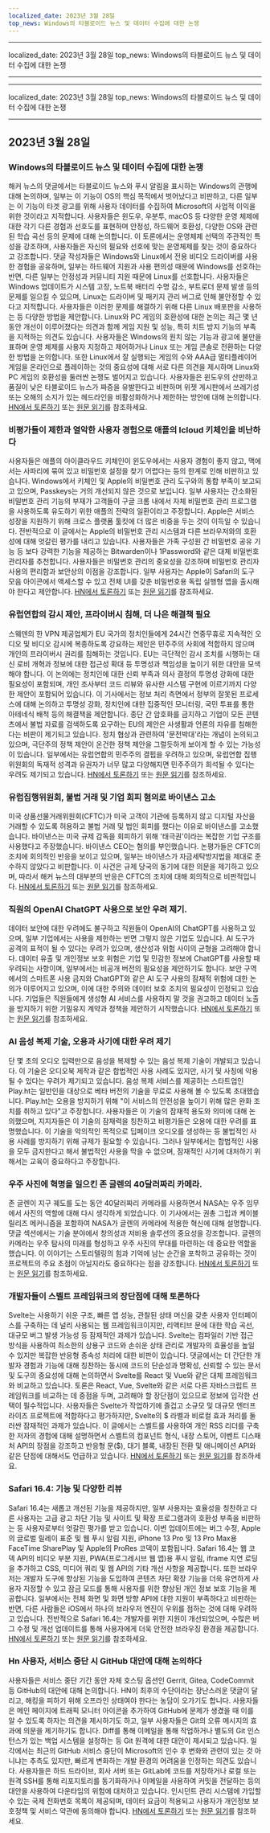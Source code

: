 ```yaml
---
localized_date: 2023년 3월 28일
top_news: Windows의 타블로이드 뉴스 및 데이터 수집에 대한 논쟁
---
```


---

localized_date: 2023년 3월 28일
top_news: Windows의 타블로이드 뉴스 및 데이터 수집에 대한 논쟁

---

---

localized_date: 2023년 3월 28일
top_news: Windows의 타블로이드 뉴스 및 데이터 수집에 대한 논쟁

---



<CallToAction />

<Steps>

## 2023년 3월 28일

### Windows의 타블로이드 뉴스 및 데이터 수집에 대한 논쟁

해커 뉴스의 댓글에서는 타블로이드 뉴스와 푸시 알림을 표시하는 Windows의 관행에 대해 논의하며, 일부는 이 기능이 OS의 핵심 목적에서 벗어났다고 비판하고, 다른 일부는 이 기능이 타겟 광고를 위해 사용자 데이터를 수집하여 Microsoft의 사업적 이익을 위한 것이라고 지적합니다. 사용자들은 윈도우, 우분투, macOS 등 다양한 운영 체제에 대한 각기 다른 경험과 선호도를 표현하며 안정성, 하드웨어 호환성, 다양한 OS와 관련된 학습 곡선 등의 문제에 대해 논의합니다. 이 토론에서는 운영체제 선택의 주관적인 특성을 강조하며, 사용자들은 자신의 필요와 선호에 맞는 운영체제를 찾는 것이 중요하다고 강조합니다. 댓글 작성자들은 Windows와 Linux에서 전용 비디오 드라이버를 사용한 경험을 공유하며, 일부는 하드웨어 지원과 사용 편의성 때문에 Windows를 선호하는 반면, 다른 일부는 안정성과 커뮤니티 지원 때문에 Linux를 선호합니다. 사용자들은 Windows 업데이트가 시스템 고장, 노트북 배터리 수명 감소, 부트로더 문제 발생 등의 문제를 일으킬 수 있으며, Linux는 드라이버 및 패키지 관리 버그로 인해 불안정할 수 있다고 지적합니다. 사용자들은 이러한 문제를 해결하기 위해 다른 Linux 배포판을 사용하는 등 다양한 방법을 제안합니다. Linux와 PC 게임의 호환성에 대한 논의는 최근 몇 년 동안 개선이 이루어졌다는 의견과 함께 게임 지원 및 성능, 특히 치트 방지 기능의 부족을 지적하는 의견도 있습니다. 사용자들은 Windows의 원치 않는 기능과 광고에 불만을 표하며 운영 체제를 사용자 지정하고 제어하거나 Linux 또는 게임 콘솔로 전환하는 다양한 방법을 논의합니다. 또한 Linux에서 잘 실행되는 게임의 수와 AAA급 멀티플레이어 게임을 온라인으로 플레이하는 것의 중요성에 대해 서로 다른 의견을 제시하며 Linux와 PC 게임의 호환성을 둘러싼 논쟁도 벌어지고 있습니다. 사용자들은 윈도우의 산만하고 품질이 낮은 타블로이드 뉴스가 짜증을 유발한다고 비판하며 위젯 게시판에서 쓰레기성 또는 오해의 소지가 있는 헤드라인을 비활성화하거나 제한하는 방안에 대해 논의합니다. [HN에서 토론하기](http://news.ycombinator.com/item?id=35323121) 또는 [원문 읽기](https://www.tomshardware.com/news/windows-keeps-feeding-tabloid-news)를 참조하세요.

### 비평가들이 제한과 열악한 사용자 경험으로 애플의 Icloud 키체인을 비난하다

사용자들은 애플의 아이클라우드 키체인이 윈도우에서는 사용자 경험이 좋지 않고, 맥에서는 사파리에 묶여 있고 비밀번호 설정을 찾기 어렵다는 등의 한계로 인해 비판하고 있습니다. Windows에서 키체인 및 Apple의 비밀번호 관리 도구와의 통합 부족이 보고되고 있으며, Passkeys는 거의 개선되지 않은 것으로 보입니다. 일부 사용자는 간소화된 비밀번호 관리 기능의 부재가 고객들이 구글 크롬 내에서 자체 비밀번호 관리 프로그램을 사용하도록 유도하기 위한 애플의 전략의 일환이라고 주장합니다. Apple은 서비스 성장을 지원하기 위해 크로스 플랫폼 툴킷에 더 많은 비중을 두는 것이 이득일 수 있습니다. 전반적으로 이 글에서는 Apple의 비밀번호 관리 시스템과 다른 브라우저와의 호환성에 대해 엇갈린 평가를 내리고 있습니다. 사용자들은 가족 구성원 간 비밀번호 공유 기능 등 보다 강력한 기능을 제공하는 Bitwarden이나 1Password와 같은 대체 비밀번호 관리자를 추천합니다. 사용자들은 비밀번호 관리의 중요성을 강조하며 비밀번호 관리자 사용의 편리함과 보안상의 이점을 강조합니다. 일부 사용자는 Apple이 Safari의 도구 모음 아이콘에서 액세스할 수 있고 전체 UI를 갖춘 비밀번호용 독립 실행형 앱을 출시해야 한다고 제안합니다. [HN에서 토론하기](http://news.ycombinator.com/item?id=35329950) 또는 [원문 읽기](https://cabel.com/2023/03/27/apple-passwords-deserve-an-app/)를 참조하세요.

### 유럽연합의 감시 제안, 프라이버시 침해, 더 나은 해결책 필요

스웨덴의 한 VPN 제공업체가 EU 국가의 정치인들에게 24시간 연중무휴로 지속적인 오디오 및 비디오 감시에 복종하도록 강요하는 제안은 민주주의 사회에 적합하지 않으며 개인의 프라이버시 권리를 침해하는 것입니다. EU는 극단적인 감시 조치를 시행하는 대신 로비 개혁과 정보에 대한 접근성 확대 등 투명성과 책임성을 높이기 위한 대안을 모색해야 합니다. 이 논의에는 정치인에 대한 신뢰 부족과 의사 결정의 투명성 강화에 대한 필요성이 포함되며, 개인 조사부터 코드 리뷰와 유사한 시스템 구현에 이르기까지 다양한 제안이 포함되어 있습니다. 이 기사에서는 정보 처리 측면에서 정부의 잘못된 프로세스에 대해 논의하고 투명성 강화, 정치인에 대한 집중적인 모니터링, 국민 투표를 통한 아테네식 배척 등의 해결책을 제안합니다. 종단 간 암호화를 금지하고 기업이 모든 콘텐츠에서 불법 자료를 검색하도록 요구하는 EU의 제안은 사생활과 언론의 자유를 침해한다는 비판이 제기되고 있습니다. 정치 협상과 관련하여 '문전박대'라는 개념이 논의되고 있으며, 극단주의 정책 제안이 온건한 정책 제안을 그럴듯하게 보이게 할 수 있는 가능성이 있습니다. 일부에서는 유럽연합의 민주주의 결핍을 우려하고 있으며, 유럽연합 집행위원회의 독재적 성격과 유권자가 너무 많고 다양해지면 민주주의가 희석될 수 있다는 우려도 제기되고 있습니다. [HN에서 토론하기](http://news.ycombinator.com/item?id=35321994) 또는 [원문 읽기](https://mullvad.net/en/chatcontrol)를 참조하세요.

### 유럽집행위원회, 불법 거래 및 기업 회피 혐의로 바이낸스 고소

미국 상품선물거래위원회(CFTC)가 미국 고객이 기관에 등록하지 않고 디지털 자산을 거래할 수 있도록 허용하고 불법 거래 및 법인 회피를 했다는 이유로 바이낸스를 고소했습니다. 바이낸스는 미국 규제 감독을 회피하기 위해 '태극권'이라는 복잡한 기업 구조를 사용했다고 주장했습니다. 바이낸스 CEO는 혐의를 부인했습니다. 논평가들은 CFTC의 조치에 회의적인 반응을 보이고 있으며, 일부는 바이낸스가 자금세탁방지법을 제대로 준수하지 않았다고 비판합니다. 이 사건은 규제 당국의 동기에 대한 의문을 제기하고 있으며, 따라서 해커 뉴스의 대부분의 반응은 CFTC의 조치에 대해 회의적으로 비판적입니다. [HN에서 토론하기](http://news.ycombinator.com/item?id=35327996) 또는 [원문 읽기](https://www.docdroid.net/60YAbCz/cftc-binance-pdf)를 참조하세요.

### 직원의 OpenAI ChatGPT 사용으로 보안 우려 제기.

데이터 보안에 대한 우려에도 불구하고 직원들이 OpenAI의 ChatGPT를 사용하고 있으며, 일부 기업에서는 사용을 제한하는 반면 그렇지 않은 기업도 있습니다. AI 도구가 공격의 표적이 될 수 있다는 우려가 있으며, 생산성과 위험 사이의 균형을 고려해야 합니다. 데이터 유출 및 개인정보 보호 위험은 기업 및 민감한 정보에 ChatGPT를 사용할 때 우려되는 사항이며, 일부에서는 비공개 버전의 필요성을 제안하기도 합니다. 보안 구역에서의 스마트폰 사용 금지와 ChatGPT와 같은 AI 도구 사용의 잠재적 위험에 대한 논의가 이루어지고 있으며, 이에 대한 주의와 데이터 보호 조치의 필요성이 인정되고 있습니다. 기업들은 직원들에게 생성형 AI 서비스를 사용하지 말 것을 권고하고 데이터 노출을 방지하기 위한 기밀유지 계약과 정책을 제안하기 시작했습니다. [HN에서 토론하기](http://news.ycombinator.com/item?id=35330438) 또는 [원문 읽기](https://www.darkreading.com/risk/employees-feeding-sensitive-business-data-chatgpt-raising-security-fears)를 참조하세요.

### AI 음성 복제 기술, 오용과 사기에 대한 우려 제기

단 몇 초의 오디오 입력만으로 음성을 복제할 수 있는 음성 복제 기술이 개발되고 있습니다. 이 기술은 오디오북 제작과 같은 합법적인 사용 사례도 있지만, 사기 및 사칭에 악용될 수 있다는 우려가 제기되고 있습니다. 음성 복제 서비스를 제공하는 스타트업인 Play.ht는 일반인을 대상으로 베타 버전의 기술을 무료로 사용해 볼 수 있도록 초대했습니다. Play.ht는 오용을 방지하기 위해 "이 서비스의 안전성을 높이기 위해 많은 완화 조치를 취하고 있다"고 주장합니다. 사용자들은 이 기술의 잠재적 용도와 의미에 대해 논의했으며, 지지자들은 이 기술의 잠재력을 칭찬하고 비평가들은 오용에 대한 우려를 표명했습니다. 이 기술을 악의적인 목적으로 딥페이크 오디오를 생성하는 등 불법적인 사용 사례를 방지하기 위해 규제가 필요할 수 있습니다. 그러나 일부에서는 합법적인 사용을 모두 금지한다고 해서 불법적인 사용을 막을 수 없으며, 잠재적인 사기에 대처하기 위해서는 교육이 중요하다고 주장합니다.

### 우주 사진에 혁명을 일으킨 존 글렌의 40달러짜리 카메라.

존 글렌이 지구 궤도를 도는 동안 40달러짜리 카메라를 사용하면서 NASA는 우주 임무에서 사진의 역할에 대해 다시 생각하게 되었습니다. 이 기사에서는 권총 그립과 케이블 릴리즈 메커니즘을 포함하여 NASA가 글렌의 카메라에 적용한 혁신에 대해 설명합니다. 댓글 섹션에서는 기술 분야에서 창의성과 저비용 솔루션의 중요성을 강조합니다. 글렌의 카메라는 우주 탐사의 미래를 형성하고 우주 사진의 무대를 마련하는 데 중요한 역할을 했습니다. 이 이야기는 스토리텔링의 힘과 기억에 남는 순간을 포착하고 공유하는 것이 프로젝트의 주요 초점이 아닐지라도 중요하다는 점을 강조합니다. [HN에서 토론하기](http://news.ycombinator.com/item?id=35328368) 또는 [원문 읽기](https://petapixel.com/2023/03/23/how-john-glenns-40-camera-forced-nasa-to-rethink-space-missions/)를 참조하세요.

### 개발자들이 스벨트 프레임워크의 장단점에 대해 토론하다

Svelte는 사용하기 쉬운 구조, 빠른 앱 성능, 관찰된 상태 머신을 갖춘 사용자 인터페이스를 구축하는 데 널리 사용되는 웹 프레임워크이지만, 리액티브 문에 대한 학습 곡선, 대규모 버그 발생 가능성 등 잠재적인 과제가 있습니다. Svelte는 컴파일러 기반 접근 방식을 사용하여 최소한의 상용구 코드와 손쉬운 상태 관리로 개발자의 효율성을 높일 수 있지만 복잡한 반응형 종속성 처리에 대한 비판이 있습니다. 댓글에서는 더 간단한 개발자 경험과 기능에 대해 칭찬하는 동시에 코드의 단순성과 명확성, 신뢰할 수 있는 문서 및 도구의 중요성에 대해 논의하면서 Svelte를 React 및 Vue와 같은 대체 프레임워크와 비교하고 있습니다. 토론은 React, Vue, Svelte와 같은 서로 다른 자바스크립트 프레임워크를 비교하는 데 중점을 두며, 고려해야 할 장단점이 있으므로 정보에 입각한 선택이 필수적입니다. 사용자들은 Svelte가 작업하기에 즐겁고 소규모 및 대규모 엔터프라이즈 프로젝트에 적합하다고 평가하지만, Svelte의 $ 라벨과 비로컬 효과 처리를 둘러싼 잠재적인 과제가 있습니다. 이 글에서는 스벨트를 사용하여 개인 RSS 리더를 구축한 저자의 경험에 대해 설명하면서 스벨트의 컴포넌트 형식, 내장 스토어, 이벤트 디스패처 API의 장점을 강조하고 반응형 문($), 대기 블록, 내장된 전환 및 애니메이션 API와 같은 단점에 대해서도 언급하고 있습니다. [HN에서 토론하기](http://news.ycombinator.com/item?id=35324430) 또는 [원문 읽기](https://tyhopp.com/notes/thoughts-on-svelte)를 참조하세요.

### Safari 16.4: 기능 및 다양한 리뷰

Safari 16.4는 새롭고 개선된 기능을 제공하지만, 일부 사용자는 효율성을 칭찬하고 다른 사용자는 고급 광고 차단 기능 및 사이트 및 확장 프로그램과의 호환성 부족을 비판하는 등 사용자로부터 엇갈린 평가를 받고 있습니다. 이번 업데이트에는 버그 수정, Apple의 글로벌 릴레이 표준 및 웹 푸시 알림 지원, iPhone 13 Pro 및 13 Pro Max용 FaceTime SharePlay 및 Apple의 ProRes 코덱이 포함됩니다. Safari 16.4는 웹 코덱 API의 비디오 부분 지원, PWA(프로그레시브 웹 앱)용 푸시 알림, iframe 지연 로딩을 추가하고 CSS, 미디어 쿼리 및 웹 API의 기타 개선 사항을 제공합니다. 또한 브라우저는 개발자 도구에 향상된 기능을 도입하여 콘텐츠 차단 확장 기능을 더욱 유연하게 사용자 지정할 수 있고 잠금 모드를 통해 사용자를 위한 향상된 개인 정보 보호 기능을 제공합니다. 일부에서는 전체 화면 및 화면 방향 API에 대한 지원이 부족하다고 비판하는 반면, 다른 사람들은 iOS에서 하나의 브라우저 엔진이 우위를 점하는 것에 대해 우려하고 있습니다. 전반적으로 Safari 16.4는 개발자를 위한 지원이 개선되었으며, 수많은 버그 수정 및 개선 업데이트를 통해 사용자에게 더욱 안전한 브라우징 환경을 제공합니다. [HN에서 토론하기](http://news.ycombinator.com/item?id=35329961) 또는 [원문 읽기](https://webkit.org/blog/13966/webkit-features-in-safari-16-4/)를 참조하세요.

### Hn 사용자, 서비스 중단 시 GitHub 대안에 대해 논의하다

사용자들은 서비스 중단 기간 동안 자체 호스팅 옵션인 Gerrit, Gitea, CodeCommit 등 GitHub의 대안에 대해 논의합니다. HN이 최후의 수단이라는 장난스러운 댓글이 달리고, 해킹을 피하기 위해 오프라인 상태여야 한다는 농담이 오가기도 합니다. 사용자들은 메인 페이지에 트래픽 모니터 아이콘을 추가하여 GitHub에 문제가 생겼을 때 이를 알 수 있도록 하자는 의견을 제시하기도 하고, 일부 사용자들은 Git의 오류 메시지의 효과에 의문을 제기하기도 합니다. Diff를 통해 이메일을 통해 작업하거나 별도의 Git 인스턴스가 있는 백업 시스템을 설정하는 등 Git 원격에 대한 대안이 제시되고 있습니다. 일각에서는 최근의 GitHub 서비스 중단이 Microsoft의 인수 후 변화와 관련이 있는 것 아니냐는 추측도 있지만, 빠르게 변화하는 개발 환경의 어려움을 인정하는 의견도 있습니다. 사용자들은 하드 드라이브, 회사 서버 또는 GitLab에 코드를 저장하거나 로컬 또는 원격 SSH를 통해 리포지토리를 동기화하거나 이메일을 사용하여 커밋을 전달하는 등의 대안을 사용하여 다운타임의 위험에 대처하고 있습니다. 인시던트 관리 시스템에 가입할 수 있는 국제 전화번호 목록이 제공되며, 데이터 요금이 적용되고 사용자가 개인정보 보호정책 및 서비스 약관에 동의해야 합니다. [HN에서 토론하기](http://news.ycombinator.com/item?id=35325709) 또는 [원문 읽기](https://www.githubstatus.com/incidents/52z0j6phhnjs)를 참조하세요.

</Steps>
